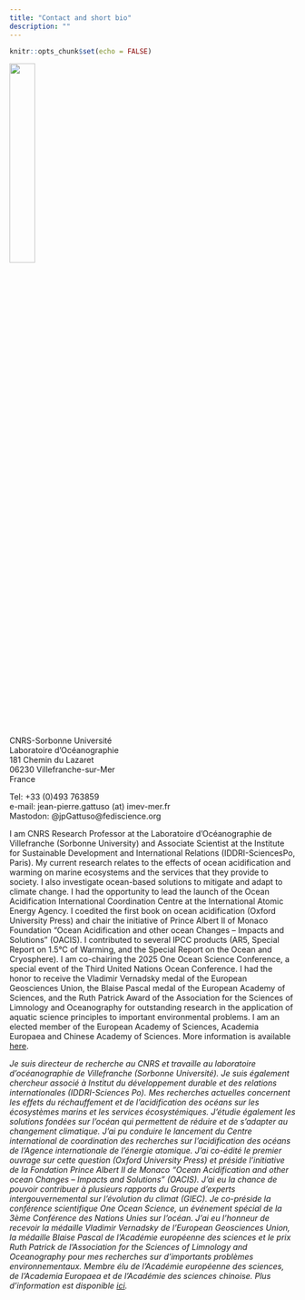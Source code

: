 ```yaml
---
title: "Contact and short bio"
description: ""
---
```


```r
knitr::opts_chunk$set(echo = FALSE)
```

![](images/2019-10_France2_small.JPG){width=30%}

CNRS-Sorbonne Université<br>
Laboratoire d'Océanographie<br>
181 Chemin du Lazaret<br>
06230 Villefranche-sur-Mer<br>
France<br>

Tel: +33 (0)493 763859<br>
e-mail: jean-pierre.gattuso (at) imev-mer.fr<br>
Mastodon: @jpGattuso@fediscience.org

I am CNRS Research Professor at the Laboratoire d'Océanographie de Villefranche (Sorbonne University) and Associate Scientist at the Institute for Sustainable Development and International Relations (IDDRI-SciencesPo, Paris). My current research relates to the effects of ocean acidification and warming on marine ecosystems and the services that they provide to society. I also investigate ocean-based solutions to mitigate and adapt to climate change. I had the opportunity to lead the launch of the Ocean Acidification International Coordination Centre at the International Atomic Energy Agency. I coedited the first book on ocean acidification (Oxford University Press) and chair the initiative of Prince Albert II of Monaco Foundation "Ocean Acidification and other ocean Changes – Impacts and Solutions" (OACIS). I contributed to several IPCC products (AR5, Special Report on 1.5°C of Warming, and the Special Report on the Ocean and Cryosphere). I am co-chairing the 2025 One Ocean Science Conference, a special event of the Third United Nations Ocean Conference. I had the honor to receive the Vladimir Vernadsky medal of the European Geosciences Union, the Blaise Pascal medal of the European Academy of Sciences, and the Ruth Patrick Award of the Association for the Sciences of Limnology and Oceanography for outstanding research in the application of aquatic science principles to important environmental problems. I am an elected member of the European Academy of Sciences, Academia Europaea and Chinese Academy of Sciences. More information is available [here](cv.html).

_Je suis directeur de recherche au CNRS et travaille au laboratoire d'océanographie de Villefranche (Sorbonne Université). Je suis également chercheur associé à Institut du développement durable et des relations internationales (IDDRI-Sciences Po). Mes recherches actuelles concernent les effets du réchauffement et de l'acidification des océans sur les écosystèmes marins et les services écosystémiques. J'étudie également les solutions fondées sur l’océan qui permettent de réduire et de s’adapter au changement climatique. J'ai pu conduire le lancement du Centre international de coordination des recherches sur l'acidification des océans de l’Agence internationale de l’énergie atomique. J'ai co-édité le premier ouvrage sur cette question (Oxford University Press) et préside l’initiative de la Fondation Prince Albert II de Monaco "Ocean Acidification and other ocean Changes – Impacts and Solutions" (OACIS). J'ai eu la chance de pouvoir contribuer à plusieurs rapports du Groupe d’experts intergouvernemental sur l’évolution du climat (GIEC). Je co-préside la conférence scientifique One Ocean Science, un événement spécial de la 3ème Conférence des Nations Unies sur l'océan. J'ai eu l'honneur de recevoir la médaille Vladimir Vernadsky de l’European Geosciences Union, la médaille Blaise Pascal de l'Académie européenne des sciences et le prix Ruth Patrick de l’Association for the Sciences of Limnology and Oceanography pour mes recherches sur d'importants problèmes environnementaux. Membre élu de l’Académie européenne des sciences, de l’Academia Europaea et de l’Académie des sciences chinoise. Plus d’information est disponible [ici](cv.html)._

